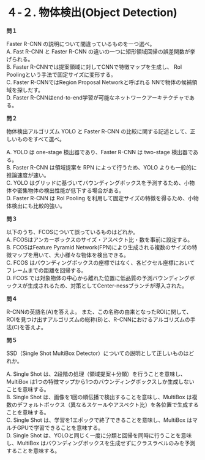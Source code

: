 # ４-２. 物体検出(Object Detection)

**問１**

Faster R-CNN の説明について間違っているものを一つ選べ。  
A. Fast R-CNN と Faster R-CNN の違いの一つに矩形領域回帰の誤差関数が挙げられる。  
B. Faster R-CNNでは提案領域に対してCNNで特徴マップを生成し、 Rol Poolingという手法で固定サイズに変形する。  
C. Faster R-CNNではRegion Proposal Networkと呼ばれる NNで物体の候補領域を探しだす。  
D. Faster R-CNNはend-to-end学習が可能なネットワークアーキテクチャである。  

**問２**

物体検出アルゴリズム YOLO と Faster R-CNN の比較に関する記述として、正しいものをすべて選べ。  

A. YOLO は one-stage 検出器であり、Faster R-CNN は two-stage 検出器である。  
B. Faster R-CNN は領域提案を RPN によって行うため、YOLO よりも一般的に推論速度が速い。  
C. YOLO はグリッドに基づいてバウンディングボックスを予測するため、小物体や密集物体の検出性能が低下する場合がある。  
D. Faster R-CNN は RoI Pooling を利用して固定サイズの特徴を得るため、小物体検出にも比較的強い。  

**問３**

以下のうち、FCOSについて誤っているものはどれか。  
A. FCOSはアンカーボックスのサイズ・アスペクト比・数を事前に設定する。  
B. FCOSはFeature Pyramid Network(FPN)により生成される複数のサイズの特徴マップを用いて、大小様々な物体を検出できる。  
C. FCOS はバウンディングボックスの座標ではなく、各ピクセル座標においてフレームまでの距離を回帰する。  
D. FCOS では対象物体の中心から離れた位置に低品質の予測バウンディングボックスが生成されるため、対策としてCenter-nessブランチが導入された。  

**問４**

R-CNNの英語名(A)を答えよ。
また、この名称の由来となったROIに関して、ROIを見つけ出すアルゴリズムの総称(B)と、R-CNNにおけるアルゴリズムの手法(C)を答えよ。

**問５**

SSD（Single Shot MultiBox Detector）についての説明として正しいものはどれか。

A. Single Shot は、2段階の処理（領域提案＋分類）を行うことを意味し、MultiBox は1つの特徴マップから1つのバウンディングボックスしか生成しないことを意味する。  
B. Single Shot は、画像を1回の順伝播で検出することを意味し、MultiBox は複数のデフォルトボックス（異なるスケールやアスペクト比）を各位置で生成することを意味する。  
C. Single Shot は、学習を1エポックで終了できることを意味し、MultiBox はマルチGPUで学習できることを意味する。  
D. Single Shot は、YOLOと同じく一度に分類と回帰を同時に行うことを意味し、MultiBox はバウンディングボックスを生成せずにクラスラベルのみを予測することを意味する。
